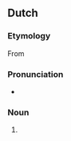 ==Dutch==

===Etymology===
From {{compound|snuffelen|vliegtuig|lang=nl}}

===Pronunciation===
* {{hyphenation|snuf|fel|vlieg|tuig|lang=nl}}

===Noun===
{{nl-noun|n|-en|snuffelvliegtuigje}}

# {{l|en|sniffer plane}}